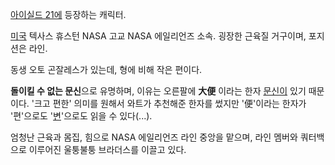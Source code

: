 [[아이실드 21]]에 등장하는 캐릭터.

[[미국]] 텍사스 휴스턴 NASA 고교 NASA 에일리언즈 소속. 굉장한 근육질 거구이며, 포지션은 라인.

동생 오토 곤잘레스가 있는데, 형에 비해 작은 편이다.

'''돌이킬 수 없는 문신'''으로 유명하며, 이유는 오른팔에 '''大便''' 이라는 한자 [[문신]]이 있기 때문이다. '크고 편한' 의미를 원해서 와트가 추천해준 한자를 썼지만 '便'이라는 한자가 '편'으로도 '[[변]]'으로도 읽을 수 있다(...).

엄청난 근육과 몸집, 힘으로 NASA 에일리언즈 라인 중앙을 맡으며, 라인 멤버와 쿼터백으로 이루어진 울퉁불퉁 브라더스를 이끌고 있다.
